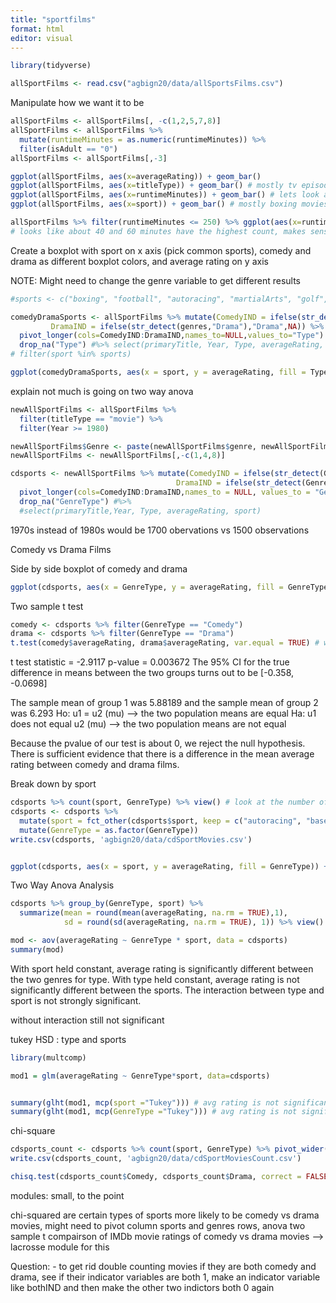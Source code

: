 ```yaml
---
title: "sportfilms"
format: html
editor: visual
---
```


```r
library(tidyverse)
```

```r
allSportFilms <- read.csv("agbign20/data/allSportsFilms.csv")
```

Manipulate how we want it to be

```r
allSportFilms <- allSportFilms[, -c(1,2,5,7,8)]
allSportFilms <- allSportFilms %>%
  mutate(runtimeMinutes = as.numeric(runtimeMinutes)) %>%
  filter(isAdult == "0")
allSportFilms <- allSportFilms[,-3]
```

```r
ggplot(allSportFilms, aes(x=averageRating)) + geom_bar()
ggplot(allSportFilms, aes(x=titleType)) + geom_bar() # mostly tv episodes
ggplot(allSportFilms, aes(x=runtimeMinutes)) + geom_bar() # lets look at this one closer
ggplot(allSportFilms, aes(x=sport)) + geom_bar() # mostly boxing movies
```

```r
allSportFilms %>% filter(runtimeMinutes <= 250) %>% ggplot(aes(x=runtimeMinutes)) + geom_bar()
# looks like about 40 and 60 minutes have the highest count, makes sense since tvepisode is the highest count of title type
```


Create a boxplot with sport on x axis (pick common sports), comedy and drama as different boxplot colors, and average rating on y axis

NOTE: Might need to change the genre variable to get different results

```r
#sports <- c("boxing", "football", "autoracing", "martialArts", "golf", "ice hockey")

comedyDramaSports <- allSportFilms %>% mutate(ComedyIND = ifelse(str_detect(genres,"Comedy"),"Comedy",NA),
         DramaIND = ifelse(str_detect(genres,"Drama"),"Drama",NA)) %>%
  pivot_longer(cols=ComedyIND:DramaIND,names_to=NULL,values_to="Type") %>%
  drop_na("Type") #%>% select(primaryTitle, Year, Type, averageRating, sport)
# filter(sport %in% sports)

ggplot(comedyDramaSports, aes(x = sport, y = averageRating, fill = Type)) + geom_boxplot()

```
explain not much is going on
two way anova


```r
newAllSportFilms <- allSportFilms %>% 
  filter(titleType == "movie") %>% 
  filter(Year >= 1980)

newAllSportFilms$Genre <- paste(newAllSportFilms$genre, newAllSportFilms$Genres, sep = ",")
newAllSportFilms <- newAllSportFilms[,-c(1,4,8)]

cdsports <- newAllSportFilms %>% mutate(ComedyIND = ifelse(str_detect(Genre, "Comedy"), "Comedy", NA),
                                     DramaIND = ifelse(str_detect(Genre, "Drama"), "Drama", NA)) %>%
  pivot_longer(cols=ComedyIND:DramaIND,names_to = NULL, values_to = "GenreType") %>%
  drop_na("GenreType") #%>% 
  #select(primaryTitle,Year, Type, averageRating, sport)
```

1970s instead of 1980s would be 1700 obervations vs 1500 observations

Comedy vs Drama Films

Side by side boxplot of comedy and drama
```r
ggplot(cdsports, aes(x = GenreType, y = averageRating, fill = GenreType)) + geom_boxplot()
```

Two sample t test
```r
comedy <- cdsports %>% filter(GenreType == "Comedy")
drama <- cdsports %>% filter(GenreType == "Drama")
t.test(comedy$averageRating, drama$averageRating, var.equal = TRUE) # welchs t test (doesnt assume variance is equal)
```
t test statistic = -2.9117
p-value = 0.003672
The 95% CI for the true difference in means between the two groups turns out to be [-0.358, -0.0698]

The sample mean of group 1 was 5.88189 and the sample mean of group 2 was 6.293
Ho: u1 = u2 (mu) --> the two population means are equal
Ha: u1 does not equal u2 (mu) --> the two population means are not equal

Because the pvalue of our test is about 0, we reject the null hypothesis.
There is sufficient evidence that there is a difference in the mean average rating between comedy and drama films.

Break down by sport
```r
cdsports %>% count(sport, GenreType) %>% view() # look at the number of comedy and drama movies for each sport
cdsports <- cdsports %>% 
  mutate(sport = fct_other(cdsports$sport, keep = c("autoracing", "baseball", "basketball", "football", "martialArts"))) %>%
  mutate(GenreType = as.factor(GenreType))
write.csv(cdsports, 'agbign20/data/cdSportMovies.csv')


ggplot(cdsports, aes(x = sport, y = averageRating, fill = GenreType)) + geom_boxplot()
```



Two Way Anova Analysis 
```r

cdsports %>% group_by(GenreType, sport) %>%
  summarize(mean = round(mean(averageRating, na.rm = TRUE),1),
            sd = round(sd(averageRating, na.rm = TRUE), 1)) %>% view()

mod <- aov(averageRating ~ GenreType * sport, data = cdsports)
summary(mod)
```
With sport held constant, average rating is significantly different between the two genres for type.
With type held constant, average rating is not significantly different between the sports.
The interaction between type and sport is not strongly significant.

without interaction still not significant  

tukey HSD : type and sports
```r
library(multcomp)

mod1 = glm(averageRating ~ GenreType*sport, data=cdsports)


summary(glht(mod1, mcp(sport ="Tukey"))) # avg rating is not significantly different between sports
summary(glht(mod1, mcp(GenreType ="Tukey"))) # avg rating is not significantly different between the two genres
```


chi-square
```r
cdsports_count <- cdsports %>% count(sport, GenreType) %>% pivot_wider(names_from = GenreType, values_from = n)
write.csv(cdsports_count, 'agbign20/data/cdSportMoviesCount.csv')

chisq.test(cdsports_count$Comedy, cdsports_count$Drama, correct = FALSE)
```




modules:
small, to the point

chi-squared are certain types of sports more likely to be comedy vs drama movies, might need to pivot column sports and genres rows, 
anova
two sample t compairson of IMDb movie ratings of comedy vs drama movies --> lacrosse module for this











Question:
- to get rid double counting movies if they are both comedy and drama, see if their indicator variables are both 1, make an indicator variable like bothIND and then make the other two indictors both 0 again


